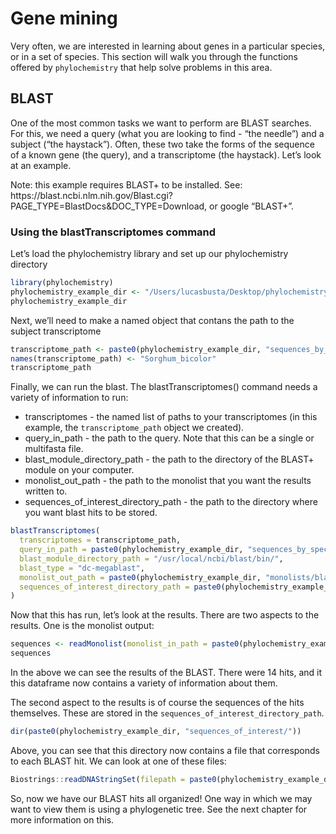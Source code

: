 # Gene mining

Very often, we are interested in learning about genes in a particular species, or in a set of species. This section will walk you through the functions offered by `phylochemistry` that help solve problems in this area.

## BLAST

One of the most common tasks we want to perform are BLAST searches. For this, we need a query (what you are looking to find - "the needle") and a subject ("the haystack"). Often, these two take the forms of the sequence of a known gene (the query), and a transcriptome (the haystack). Let's look at an example.

Note: this example requires BLAST+ to be installed. See: https://blast.ncbi.nlm.nih.gov/Blast.cgi?PAGE_TYPE=BlastDocs&DOC_TYPE=Download, or google "BLAST+".

### Using the blastTranscriptomes command

Let's load the phylochemistry library and set up our phylochemistry directory
```r
library(phylochemistry)
phylochemistry_example_dir <- "/Users/lucasbusta/Desktop/phylochemistry_example_data/"
phylochemistry_example_dir
```

Next, we'll need to make a named object that contans the path to the subject transcriptome
```r
transcriptome_path <- paste0(phylochemistry_example_dir, "sequences_by_species/Sorghum_bicolor/Sbicolor_454_v3.1.1.cds_primaryTranscriptOnly.fa")
names(transcriptome_path) <- "Sorghum_bicolor"
transcriptome_path
```

Finally, we can run the blast. The blastTranscriptomes() command needs a variety of information to run: 

* transcriptomes - the named list of paths to your transcriptomes (in this example, the `transcriptome_path` object we created).
* query_in_path - the path to the query. Note that this can be a single or multifasta file.
* blast_module_directory_path - the path to the directory of the BLAST+ module on your computer.
* monolist_out_path - the path to the monolist that you want the results written to.
* sequences_of_interest_directory_path - the path to the directory where you want blast hits to be stored.

```r
blastTranscriptomes(
  transcriptomes = transcriptome_path,
  query_in_path = paste0(phylochemistry_example_dir, "sequences_by_species/Arabidopsis_thaliana/AtThalaniolCyclase.fa"),
  blast_module_directory_path = "/usr/local/ncbi/blast/bin/",
  blast_type = "dc-megablast",
  monolist_out_path = paste0(phylochemistry_example_dir, "monolists/blast_hits.csv"),
  sequences_of_interest_directory_path = paste0(phylochemistry_example_dir, "sequences_of_interest/")
)
```

Now that this has run, let's look at the results. There are two aspects to the results. One is the monolist output:
```r
sequences <- readMonolist(monolist_in_path = paste0(phylochemistry_example_dir, "monolists/blast_hits.csv"))
sequences
```

In the above we can see the results of the BLAST. There were 14 hits, and it this dataframe now contains a variety of information about them.

The second aspect to the results is of course the sequences of the hits themselves. These are stored in the `sequences_of_interest_directory_path`.

```r
dir(paste0(phylochemistry_example_dir, "sequences_of_interest/"))
```

Above, you can see that this directory now contains a file that corresponds to each BLAST hit. We can look at one of these files:

```r
Biostrings::readDNAStringSet(filepath = paste0(phylochemistry_example_dir, "sequences_of_interest/", "Sobic.001G179740.1.fa"))
```

So, now we have our BLAST hits all organized! One way in which we may want to view them is using a phylogenetic tree. See the next chapter for more information on this.